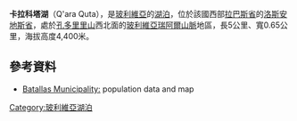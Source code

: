 {{multiple issues|
{{expand|time=2016-12-07T04:46:29+00:00}}
{{refimprove|time=2016-12-07T04:46:29+00:00}}
{{update|time=2016-12-07T04:46:29+00:00}}
}}
{{coord|16|9|S|68|22|W|display=title|region:BO_type:waterbody_source:GNS-enwiki}}

'''卡拉科塔湖'''（Q'ara Quta），是[[玻利維亞|玻利維亞]]的[[湖泊|湖泊]]，位於該國西部[[拉巴斯省_(玻利維亞)|拉巴斯省]]的[[洛斯安地斯省|洛斯安地斯省]]，處於[[孔多里里山|孔多里里山]]西北面的[[玻利維亞瑞阿爾山脈|玻利維亞瑞阿爾山脈]]地區，長5公里、寬0.65公里，海拔高度4,400米。

==參考資料==
* [https://web.archive.org/web/20140826160706/http://www.ine.gob.bo/publicaciones/visorPdf.aspx?Codigo=021203&tipo=1 Batallas Municipality:] population data and map

{{Bolivia-geo-stub}}
[[Category:玻利維亞湖泊|Category:玻利維亞湖泊]]